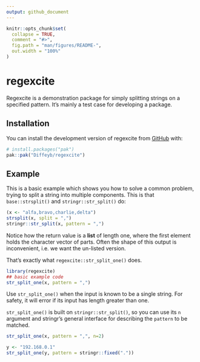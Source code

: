 ```yaml
---
output: github_document
---
```


<!-- README.md is generated from README.Rmd. Please edit that file -->

```r
knitr::opts_chunk$set(
  collapse = TRUE,
  comment = "#>",
  fig.path = "man/figures/README-",
  out.width = "100%"
)
```

# regexcite

<!-- badges: start -->
<!-- badges: end -->

Regexcite is a demonstration package for simply splitting strings on a specified pattern.  It's mainly a test case for developing a package.

## Installation

You can install the development version of regexcite from [GitHub](https://github.com/) with:

``` r
# install.packages("pak")
pak::pak("Diffeyb/regexcite")
```

## Example

This is a basic example which shows you how to solve a common problem, trying to split a string into multiple components.
This is that `base::strsplit()` and `stringr::str_split()` do:

```r
(x <- "alfa,bravo,charlie,delta")
strsplit(x, split = ",")
stringr::str_split(x, pattern = ",")
```

Notice how the return value is a **list** of length one, where the first element holds the character vector of parts.
Often the shape of this output is inconvenient, i.e. we want the un-listed version.

That's exactly what `regexcite::str_split_one()` does.

```r
library(regexcite)
## basic example code
str_split_one(x, pattern = ",")
```

Use `str_split_one()` when the input is known to be a single string.
For safety, it will error if its input has length greater than one.

`str_split_one()` is built on `stringr::str_split()`, so you can use its `n` argument and stringr's general interface for describing the `pattern` to be matched.

```r
str_split_one(x, pattern = ",", n=2)

y <- "192.168.0.1"
str_split_one(y, pattern = stringr::fixed("."))
```